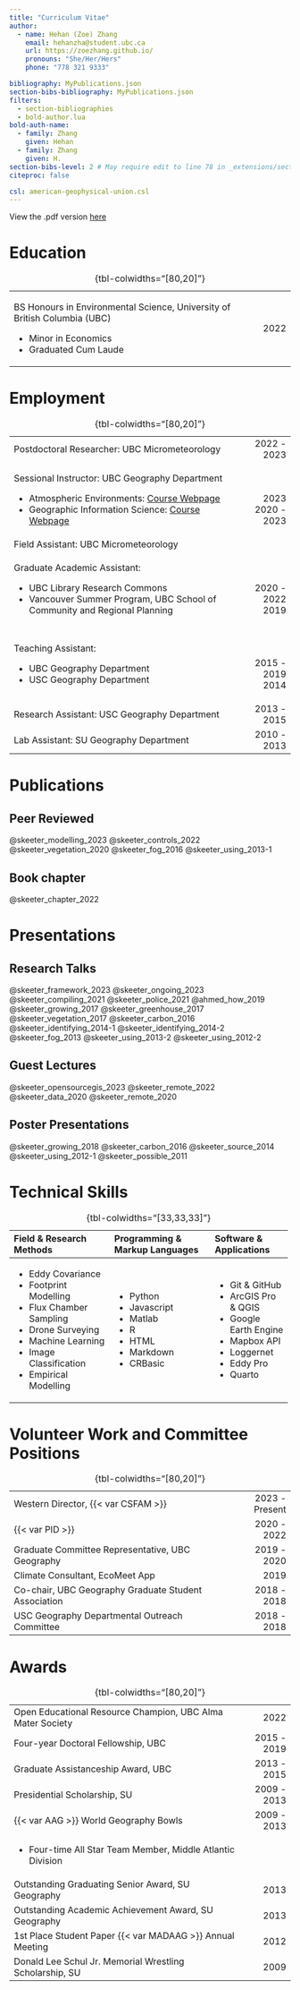 ```yaml
---
title: "Curriculum Vitae"
author:
  - name: Hehan (Zoe) Zhang
    email: hehanzha@student.ubc.ca
    url: https://zoezhang.github.io/
    pronouns: "She/Her/Hers"
    phone: "778 321 9333"

bibliography: MyPublications.json
section-bibs-bibliography: MyPublications.json
filters:
  - section-bibliographies
  - bold-author.lua
bold-auth-name:
  - family: Zhang
    given: Hehan
  - family: Zhang
    given: H.
section-bibs-level: 2 # May require edit to line 78 in _extensions/section-bibliographies.lua - have submitted issue
citeproc: false

csl: american-geophysical-union.csl
---
```


::: {.content-visible when-format="html"}

View the .pdf version [here](CV_Zoe.pdf)

:::

# Education



+---------------------------------------------------------------------------:+-------:+
|                                                                            |        |
+============================================================================+=======:+
| BS Honours in Environmental Science, University of British Columbia (UBC)  | 2022   |
|                                                                            |        |
| - Minor in Economics                                                       |        |
| - Graduated Cum Laude                                                      |        |
+----------------------------------------------------------------------------+--------+

: {tbl-colwidths="[80,20]"}

# Employment



+-------------------------------------------------------------------------------:+---------------:+
|                                                                                |                |
+================================================================================+===============:+
| Postdoctoral Researcher: UBC Micrometeorology                                  | 2022 - 2023    |
+--------------------------------------------------------------------------------+----------------+
| Sessional Instructor: UBC Geography Department                                 | &nbsp;         |
|                                                                                |                |
| - Atmospheric Environments: [Course Webpage](https://geos200.github.io/)       | 2023 <br>      |
| - Geographic Information Science: [Course Webpage](https://geos270.github.io/) | 2020 - 2023    |
+--------------------------------------------------------------------------------+----------------+
| Field Assistant: UBC Micrometeorology                                          |                |
+--------------------------------------------------------------------------------+----------------+
| Graduate Academic Assistant:                                                   | &nbsp;         |
|                                                                                |                |
| - UBC Library Research Commons                                                 | 2020 - 2022<br>|
| - Vancouver Summer Program, UBC School of Community and Regional Planning      | 2019           |
+--------------------------------------------------------------------------------+----------------+
| Teaching Assistant:                                                            | &nbsp;         |
|                                                                                |                |
| - UBC Geography Department                                                     | 2015 - 2019<br>|
| - USC Geography Department                                                     | 2014           |
+--------------------------------------------------------------------------------+----------------+
| Research Assistant: USC Geography Department                                   | 2013 - 2015    |
+--------------------------------------------------------------------------------+----------------+
| Lab Assistant: SU Geography Department                                         | 2010 - 2013    |
+--------------------------------------------------------------------------------+----------------+

: {tbl-colwidths="[80,20]"}


# Publications

## Peer Reviewed

::: {.content-visible when-format="html"}
::: {.hidden}

@skeeter_modelling_2023
@skeeter_controls_2022
@skeeter_vegetation_2020
@skeeter_fog_2016
@skeeter_using_2013-1

:::
:::



## Book chapter

::: {.content-visible when-format="html"}
::: {.hidden}

@skeeter_chapter_2022

:::
:::



# Presentations

## Research Talks

::: {.content-visible when-format="html"}
::: {.hidden}

@skeeter_framework_2023
@skeeter_ongoing_2023
@skeeter_compiling_2021
@skeeter_police_2021
@ahmed_how_2019
@skeeter_growing_2017
@skeeter_greenhouse_2017
@skeeter_vegetation_2017
@skeeter_carbon_2016
@skeeter_identifying_2014-1
@skeeter_identifying_2014-2
@skeeter_fog_2013
@skeeter_using_2013-2
@skeeter_using_2012-2

:::
:::

## Guest Lectures

::: {.content-visible when-format="html"}
::: {.hidden}

@skeeter_opensourcegis_2023
@skeeter_remote_2022
@skeeter_data_2020
@skeeter_remote_2020

:::
:::


## Poster Presentations

::: {.content-visible when-format="html"}
::: {.hidden}

@skeeter_growing_2018
@skeeter_carbon_2016
@skeeter_source_2014
@skeeter_using_2012-1
@skeeter_possible_2011

:::
:::



# Technical Skills 


+:-------------------------------+:-------------------------------+:------------------------+
| Field & Research Methods       | Programming & Markup Languages | Software & Applications |
+:===============================+:===============================+:========================+
| - Eddy Covariance              | - Python                       | - Git & GitHub          |
| - Footprint Modelling          | - Javascript                   | - ArcGIS Pro & QGIS     |
| - Flux Chamber Sampling        | - Matlab                       | - Google Earth Engine   |
| - Drone Surveying              | - R                            | - Mapbox API            |
| - Machine Learning             | - HTML                         | - Loggernet             |
| - Image Classification         | - Markdown                     | - Eddy Pro              |
| - Empirical Modelling          | - CRBasic                      | - Quarto                |
+--------------------------------+--------------------------------+-------------------------+

: {tbl-colwidths="[33,33,33]"}

# Volunteer Work and Committee Positions

+-----------------------------------------------------------:+---------------:+
|                                                            |                |
+============================================================+===============:+
| Western Director, {{< var CSFAM >}}                        | 2023 - Present |
+------------------------------------------------------------+----------------+
| {{< var PID >}}                                            | 2020 - 2022    |
+------------------------------------------------------------+----------------+
| Graduate Committee Representative, UBC Geography           | 2019 - 2020    |
+------------------------------------------------------------+----------------+
| Climate Consultant, EcoMeet App                            | 2019           |
+------------------------------------------------------------+----------------+
| Co-chair, UBC Geography Graduate Student Association       | 2018 - 2018    |
+------------------------------------------------------------+----------------+
| USC Geography Departmental Outreach Committee              | 2018 - 2018    |
+------------------------------------------------------------+----------------+

: {tbl-colwidths="[80,20]"}

# Awards

+-----------------------------------------------------------:+------------:+
|                                                            |             |
+============================================================+============:+
| Open Educational Resource Champion, UBC Alma Mater Society | 2022        |
+------------------------------------------------------------+-------------+
| Four-year Doctoral Fellowship, UBC                         | 2015 - 2019 |
+------------------------------------------------------------+-------------+
| Graduate Assistanceship Award, UBC                         | 2013 - 2015 |
+------------------------------------------------------------+-------------+
| Presidential Scholarship, SU                               | 2009 - 2013 |
+------------------------------------------------------------+-------------+
| {{< var AAG >}} World Geography Bowls                      | 2009 - 2013 |
+------------------------------------------------------------+-------------+
| - Four-time All Star Team Member, Middle Atlantic Division |             |
+------------------------------------------------------------+-------------+
| Outstanding Graduating Senior Award, SU Geography          | 2013        |
+------------------------------------------------------------+-------------+
| Outstanding Academic Achievement Award, SU Geography       | 2013        |
+------------------------------------------------------------+-------------+
| 1st Place Student Paper {{< var MADAAG >}} Annual Meeting  | 2012        |
+------------------------------------------------------------+-------------+
| Donald Lee Schul Jr. Memorial Wrestling Scholarship, SU    | 2009        |
+------------------------------------------------------------+-------------+

: {tbl-colwidths="[80,20]"}
